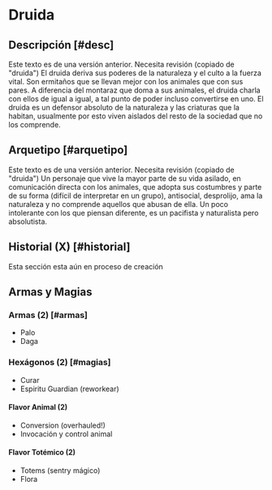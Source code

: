 
# Druida

<Bleed>
  <Screenshot src={druidPic} alt="placeholder" full />
</Bleed>

## Descripción [#desc]

<Callout type="warning" emoji="🔎">
  Este texto es de una versión anterior. Necesita revisión (copiado de "druida")
</Callout>
El druida deriva sus poderes de la naturaleza y el culto a la fuerza vital. Son ermitaños
que se llevan mejor con los animales que con sus pares. A diferencia del montaraz
que doma a sus animales, el druida charla con ellos de igual a igual, a tal punto
de poder incluso convertirse en uno. El druida es un defensor absoluto de la naturaleza
y las criaturas que la habitan, usualmente por esto viven aislados del resto de la
sociedad que no los comprende.

## Arquetipo [#arquetipo]

<Callout type="warning" emoji="🔎">
  Este texto es de una versión anterior. Necesita revisión (copiado de "druida")
</Callout>
Un personaje que vive la mayor parte de su vida asilado, en comunicación directa
con los animales, que adopta sus costumbres y parte de su forma (difícil de interpretar
en un grupo), antisocial, desprolijo, ama la naturaleza y no comprende aquellos que
abusan de ella. Un poco intolerante con los que piensan diferente, es un pacifista
y naturalista pero absolutista.

## Historial (X) [#historial]

<Callout type="error" emoji="⛔">
  Esta sección esta aún en proceso de creación
</Callout>


## Armas y Magias

### Armas (2) [#armas]

- Palo
- Daga

### Hexágonos (2) [#magias]

- Curar
- Espiritu Guardian (reworkear)

#### Flavor Animal (2)

- Conversion (overhauled!)
- Invocación y control animal

#### Flavor Totémico (2)

- Totems (sentry mágico)
- Flora
